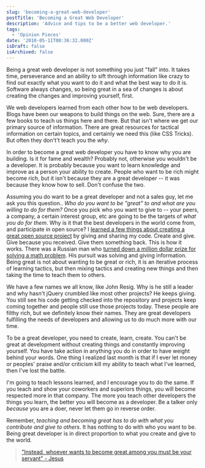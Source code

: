 ```yaml
---
slug: 'becoming-a-great-web-developer'
postTitle: 'Becoming a Great Web Developer'
description: 'Advice and tips to be a better web developer.'
tags:
  - 'Opinion Pieces'
date: '2010-05-11T08:36:32.000Z'
isDraft: false
isArchived: false
---
```


Being a great web developer is not something you just "fall" into. It takes time, perseverance and an ability to sift through information like crazy to find out exactly what you want to do it and what the best way to do it is. Software always changes, so being great in a sea of changes is about creating the changes and improving yourself, first.

We web developers learned from each other how to be web developers. Blogs have been our weapons to build things on the web. Sure, there are a few books to teach us things here and there. But that isn't where we get our primary source of information. There are great resources for tactical information on certain topics, and certainly we need this (like CSS Tricks). But often they don't't teach you the _why_.

In order to become a great web developer you have to know why you are building. Is it for fame and wealth? Probably not, otherwise you wouldn't be a developer. It is probably because you want to learn knowledge and improve as a person your ability to create. People who want to be rich might become rich, but it isn't because they are a great developer -- it was because they know how to sell. Don't confuse the two.

Assuming you do want to be a great developer and not a sales guy, let me ask you this question.. _Who do you want to be "great" to and what are you willing to do for them?_ Once you pick who you want to give to -- your peers, a company, a certain interest group, etc are going to be the targets of _what you do for them_. Why is it that the best developers in the world come from, and participate in open source? I [learned a few things about creating a great open source project](/5-things-learned-from-coding-open-source) by giving and sharing my code. Create and give. Give because you received. Give them something back. This is how it works. There was a Russian man who [turned down a million dollar prize for solving a math problem](http://www.telegraph.co.uk/news/worldnews/europe/russia/7530771/Russian-maths-genius-may-turn-down-1m-prize.html). His pursuit was solving and giving information. Being great is not about wanting to be great or rich, it is an iterative process of learning tactics, but then mixing tactics and creating new things and then taking the time to teach them to others.

We have a few names we all know, like John Resig. Why is he still a leader and why hasn't jQuery crumbled like most other projects? He keeps giving. You still see his code getting checked into the repository and projects keep coming together and people still use those projects today. These people are filthy rich, but we definitely know their names. They are great developers fulfilling the needs of developers and allowing us to do much more with our time.

To be a great developer, you need to create, learn, create. You can't be great at development without creating things and constantly improving yourself. You have take action in anything you do in order to have weight behind your words. One thing I realized last month is that if I ever let money or peoples' praise and/or criticism kill my ability to teach what I've learned, then I've lost the battle.

I'm going to teach lessons learned, and I encourage you to do the same. If you teach and show your coworkers and superiors things, you will become respected more in that company. The more you teach other developers the things you learn, the better you will become as a developer. Be a talker only _because_ you are a doer, never let them go in reverse order.

Remember, _teaching and becoming great has to do with what you contribute and give to others_. It has nothing to do with who you want to be. Being great developer is in direct proportion to what you create and give to the world.

> ["Instead, whoever wants to become great among you must be your servant" - Jesus](https://www.biblegateway.com/passage/?search=Matthew+20%3A26-28&version=NIV)

